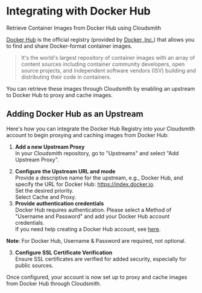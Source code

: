 

# Integrating with Docker Hub

Retrieve Container Images from Docker Hub using Cloudsmith

[Docker Hub](https://hub.docker.com/) is the official registry (provided by [Docker, Inc.](https://www.docker.com/)) that allows you to find and share Docker-format container images.

> It's the world's largest repository of container images with an array of content sources including container community developers, open source projects, and independent software vendors (ISV) building and distributing their code in containers.

You can retrieve these images through Cloudsmith by enabling an upstream to Docker Hub to proxy and cache images.

## Adding Docker Hub as an Upstream

Here's how you can integrate the Docker Hub Registry into your Cloudsmith account to begin proxying and caching images from Docker Hub:

1. **Add a new Upstream Proxy**  
   In your Cloudsmith repository, go to "Upstreams" and select "Add Upstream Proxy".

<BlockImage src={cloudsmithDemoRepoUpstreamsImage} alt="" align="left"></BlockImage>

2. **Configure the Upstream URL and mode**  
   Provide a descriptive name for the upstream, e.g., Docker Hub, and specify the URL for Docker Hub: https://index.docker.io.  
   Set the desired priority.  
   Select Cache and Proxy.
3. **Provide authentication credentials**  
   Docker Hub requires authentication. Please select a Method of "Username and Password" and add your Docker Hub account credentials.  
   If you need help creating a Docker Hub account, see [here](https://docs.docker.com/docker-id/).

<BlockImage src={cloudsmithRepoAddCredentialsImage} alt="" align="left"></BlockImage>

**Note**: For Docker Hub, Username & Password are required, not optional.

3. **Configure SSL Certificate Verification**  
   Ensure SSL certificates are verified for added security, especially for public sources.

Once configured, your account is now set up to proxy and cache images from Docker Hub through Cloudsmith.
